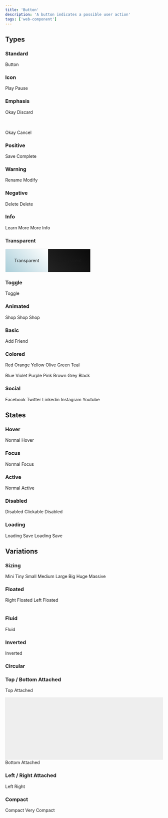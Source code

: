 ```yaml
---
title: 'Button'
description: 'A button indicates a possible user action'
tags: ['web-component']
---
```



## Types

### Standard

<ui-button>Button</ui-button>

### Icon

<ui-button icon="play">Play</ui-button>
<ui-button icon="pause">Pause</ui-button>

<ui-button icon="play"></ui-button>
<ui-button icon="pause"></ui-button>

### Emphasis

<ui-button primary>Okay</ui-button>
<ui-button>Discard</ui-button>

<br/><br/>
<ui-button secondary>Okay</ui-button>
<ui-button>Cancel</ui-button>


### Positive

<ui-button positive>Save</ui-button>
<ui-button subtle-positive icon="check">Complete</ui-button>

### Warning

<ui-button warning>Rename</ui-button>
<ui-button subtle-warning icon="edit">Modify</ui-button>

### Negative

<ui-button negative>Delete</ui-button>
<ui-button subtle-negative icon="alert circle">Delete</ui-button>

### Info

<ui-button info>Learn More</ui-button>
<ui-button subtle-info icon="info">More Info</ui-button>

### Transparent

<div style="display: inline-flex;border-radius: 3px; border: 1px solid #EAEAEA;">
  <div style="
    background-image: linear-gradient(45deg, #aaced9, #FFFFFF);
    padding:2em;">
    <ui-button transparent>Transparent</ui-button>
  </div>
  <div style="
    background-image: linear-gradient(45deg, #232323, #0A0A0A);
    padding:2em;">
    <ui-button inverted transparent>Transparent</ui-button>
  </div>
</div>

### Toggle
<ui-button toggle>Toggle</ui-button>


### Animated
<ui-button animated>
  <span slot="visible">
    <ui-icon icon="shopping cart"></ui-icon>
  </span>
  <span slot="hidden">Shop</span>
</ui-button>

<ui-button vertical-animated>
  <span slot="visible">
    <ui-icon icon="shopping cart"></ui-icon>
  </span>
  <span slot="hidden">Shop</span>
</ui-button>

<ui-button fade-animated>
  <span slot="visible">
    <ui-icon icon="shopping cart"></ui-icon>
  </span>
  <span slot="hidden">Shop</span>
</ui-button>

### Basic
<ui-button basic icon="user">Add Friend</ui-button>

### Colored
<ui-button red>Red</ui-button>
<ui-button orange>Orange</ui-button>
<ui-button yellow>Yellow</ui-button>
<ui-button olive>Olive</ui-button>
<ui-button green>Green</ui-button>
<ui-button teal>Teal</ui-button>
<br/><br/>
<ui-button blue>Blue</ui-button>
<ui-button violet>Violet</ui-button>
<ui-button purple>Purple</ui-button>
<ui-button pink>Pink</ui-button>
<ui-button brown>Brown</ui-button>
<ui-button grey>Grey</ui-button>
<ui-button black>Black</ui-button>

### Social
<ui-button icon="facebook" facebook>Facebook</ui-button>
<ui-button icon="twitter" twitter>Twitter</ui-button>
<ui-button icon="linkedin" linkedin>Linkedin</ui-button>
<ui-button icon="instagram" instagram>Instagram</ui-button>
<ui-button icon="youtube" youtube>Youtube</ui-button>

## States

### Hover
<ui-button>Normal</ui-button>
<ui-button hover>Hover</ui-button>

### Focus
<ui-button>Normal</ui-button>
<ui-button focus>Focus</ui-button>

### Active
<ui-button>Normal</ui-button>
<ui-button active>Active</ui-button>

### Disabled
<ui-button disabled>Disabled</ui-button>
<ui-button clickable-disabled>Clickable Disabled</ui-button>

### Loading
<ui-button loading>Loading</ui-button>
<ui-button loading icon="save">Save</ui-button>
<ui-button primary loading>Loading</ui-button>
<ui-button primary loading icon="save">Save</ui-button>

## Variations

### Sizing

<ui-button mini>Mini</ui-button>
<ui-button tiny>Tiny</ui-button>
<ui-button small>Small</ui-button>
<ui-button>Medium</ui-button>
<ui-button large>Large</ui-button>
<ui-button big>Big</ui-button>
<ui-button huge>Huge</ui-button>
<ui-button massive>Massive</ui-button>

### Floated
<ui-button right-floated>Right Floated</ui-button>
<ui-button left-floated>Left Floated</ui-button>
<br/> <br />

### Fluid
<ui-button fluid>Fluid</ui-button>

### Inverted
<ui-button inverted>Inverted</ui-button>

### Circular
<ui-button circular icon="plus"></ui-button>

### Top / Bottom Attached
<ui-button top-attached>Top Attached</ui-button>
<div style="
    border-left: 1px solid var(--border-color);
    height: 200px;
    background-color: #EEE;
    border-right: 1px solid var(--border-color);
    margin: 0px -1px;"></div>
<ui-button bottom-attached>Bottom Attached</ui-button>

### Left / Right Attached

<ui-button left-attached>Left</ui-button>
<ui-button right-attached>Right</ui-button>

### Compact

<ui-button compact>Compact</ui-button>
<ui-button very-compact>Very Compact</ui-button>
